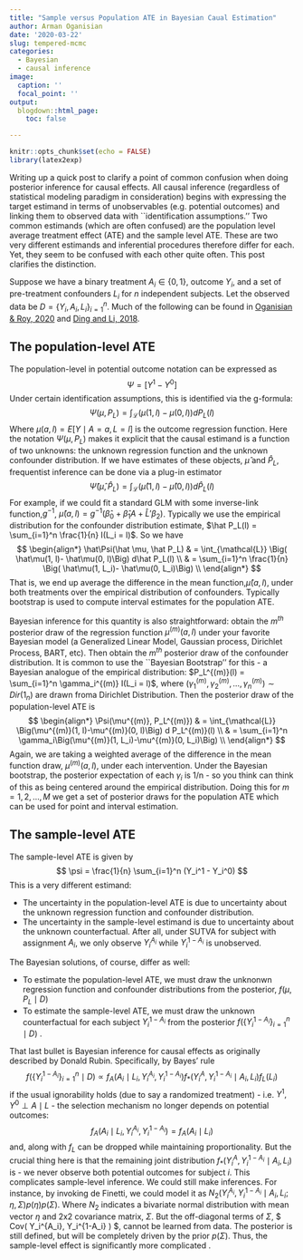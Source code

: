 ```yaml
---
title: "Sample versus Population ATE in Bayesian Caual Estimation"
author: Arman Oganisian
date: '2020-03-22'
slug: tempered-mcmc
categories:
  - Bayesian
  - causal inference
image:
  caption: ''
  focal_point: ''
output:
  blogdown::html_page:
    toc: false

---
```


```r
knitr::opts_chunk$set(echo = FALSE)
library(latex2exp)

```

Writing up a quick post to clarify a point of common confusion when doing posterior inference for causal effects. All causal inference (regardless of statistical modeling paradigm in consideration) begins with expressing the target estimand in terms of unobservables (e.g. potential outcomes) and linking them to observed data with ``identification assumptions.'' Two common estimands (which are often confused) are the population level average treatment effect (ATE) and the sample level ATE. These are two very different estimands and inferential procedures therefore differ for each. Yet, they seem to be confused with each other quite often. This post clarifies the distinction.

Suppose we have a binary treatment $A_i\in\{0,1\}$, outcome $Y_i$, and a set of pre-treatment confounders $L_i$ for $n$ independent subjects. Let the observed data be $D = \{Y_i, A_i, L_i \}_{i=1}^n$. Much of the following can be found in [Oganisian & Roy, 2020](https://onlinelibrary.wiley.com/doi/full/10.1002/sim.8761) and [Ding and Li, 2018](https://projecteuclid.org/journals/statistical-science/volume-33/issue-2/Causal-Inference-A-Missing-Data-Perspective/10.1214/18-STS645.full). 

## The population-level ATE

The population-level in potential outcome notation can be expressed as 
$$ \Psi = [Y^1 - Y^0] $$
Under certain identification assumptions, this is identified via the g-formula: 
$$ \Psi(\mu, P_L) = \int_{\mathcal{L}} \Big( \mu(1, l)- \mu(0, l)\Big) dP_L(l) $$
Where $\mu(a, l) = E[Y\mid A=a, L=l]$ is the outcome regression function. Here the notation $\Psi(\mu, P_L)$ makes it explicit that the causal estimand is a function of two unknowns: the unknown regression function and the unknown confounder distribution. If we have estimates of these objects, $\hat \mu$ and $\hat P_L$, frequentist inference can be done via a plug-in estimator
$$ \hat\Psi(\hat \mu, \hat P_L) = \int_{\mathcal{L}} \Big( \hat\mu(1, l)- \hat\mu(0, l)\Big) d\hat P_L(l) $$
For example, if we could fit a standard GLM with some inverse-link function,$g^{-1}$, $\hat\mu(a, l) = g^{-1}(\hat \beta_0 + \hat \beta_1 A + \hat L'\beta_2)$. Typically we use the empirical distribution for the confounder distribution estimate, $\hat P_L(l) =  \sum_{i=1}^n \frac{1}{n} I(L_i = l)$. So we have 
$$
\begin{align*}
\hat\Psi(\hat \mu, \hat P_L) & = \int_{\mathcal{L}} \Big( \hat\mu(1, l)- \hat\mu(0, l)\Big) d\hat P_L(l) \\
                              & = \sum_{i=1}^n \frac{1}{n} \Big( \hat\mu(1, L_i)- \hat\mu(0, L_i)\Big) \\
\end{align*}
$$
That is, we end up average the difference in the mean function,$\hat\mu(a, l)$, under both treatments over the empirical distribution of confounders. Typically bootstrap is used to compute interval estimates for the population ATE.

Bayesian inference for this quantity is also straightforward: obtain the $m^{th}$ posterior draw of the regression function $\mu^{(m)}(a,l)$ under your favorite Bayesian model (a Generalized Linear Model, Gaussian process, Dirichlet Process, BART, etc). Then obtain the $m^{th}$ posterior draw of the confounder distribution. It is common to use the ``Bayesian Bootstrap'' for this - a Bayesian analogue of the empirical distribution: $P_L^{(m)}(l) =  \sum_{i=1}^n \gamma_i^{(m)} I(L_i = l)$, where $(\gamma_1^{(m)}, \gamma_2^{(m)}, \dots, \gamma_n^{(m)}) \sim Dir(1_n)$ are drawn froma  Dirichlet Distribution. Then the posterior draw of the population-level ATE is
$$
\begin{align*}
\Psi(\mu^{(m)}, P_L^{(m)}) & = \int_{\mathcal{L}} \Big(\mu^{(m)}(1, l)-\mu^{(m)}(0, l)\Big) d P_L^{(m)}(l) \\
                           & = \sum_{i=1}^n \gamma_i\Big(\mu^{(m)}(1, L_i)-\mu^{(m)}(0, L_i)\Big) \\
\end{align*}
$$
Again, we are taking a weighted average of the difference in the mean function draw, $\mu^{(m)}(a, l)$, under each intervention. Under the Bayesian bootstrap, the posterior expectation of each $\gamma_i$ is 1/n - so you think can think of this as being centered around the empirical distribution. Doing this for $m=1,2,\dots, M$ we get a set of posterior draws for the population ATE which can be used for point and interval estimation.

## The sample-level ATE

The sample-level ATE is given by 
$$ \psi = \frac{1}{n} \sum_{i=1}^n (Y_i^1 - Y_i^0) $$
This is a very different estimand:


* The uncertainty in the population-level ATE is due to uncertainty about the unknown regression function and confounder distribution. 
* The uncertainty in the sample-level estimand is due to uncertainty about the unknown counterfactual. After all, under SUTVA for subject with assignment $A_i$, we only observe $Y_i^{A_i}$ while $Y_i^{1-A_i}$ is unobserved.

The Bayesian solutions, of course, differ as well:

* To estimate the population-level ATE, we must draw the unknonwn regression function and confounder distributions from the posterior, $f(\mu, P_L \mid D)$
* To estimate the sample-level ATE, we must draw the unknown counterfactual for each subject $Y_i^{1-A_i}$ from the posterior $f( \{ Y_i^{1-A_i} \}_{i=1}^n \mid D)$ .

That last bullet is Bayesian inference for causal effects as originally described by Donald Rubin. Specifically, by Bayes' rule 
$$ f( \{ Y_i^{1-A_i} \}_{i=1}^n \mid D) \propto f_A(A_i \mid L_i, Y_i^{A_i}, Y_i^{1-A_i} ) f_*(Y^A_i, Y_i^{1-A_i}\mid A_i, L_i) f_L(L_i) $$
if the usual ignorability holds (due to say a randomized treatment) - i.e. $Y^1, Y^0 \perp A \mid L$ - the selection mechanism no longer depends on potential outcomes: $$f_A(A_i \mid L_i, Y_i^{A_i}, Y_i^{1-A_i} ) = f_A(A_i \mid L_i )$$ 
and, along with $f_L$ can be dropped while maintaining proportionality. But the crucial thing here is that the remaining joint distribution $f_*(Y^A_i, Y_i^{1-A_i}\mid A_i, L_i)$ is \textit{not estimable from observed data} - we never observe both potential outcomes for subject $i$. This complicates sample-level inference. We could still make inferences. For instance, by invoking de Finetti, we could model it as $N_2(Y_i^{A_i}, Y_i^{1-A_i}\mid A_i, L_i; \eta, \Sigma ) p(\eta)p(\Sigma)$. Where $N_2$ indicates a bivariate normal distribution with mean vector $\eta$ and 2x2 covariance matrix, $\Sigma$. But the off-diagonal terms of $\Sigma$, $ Cov( Y_i^{A_i}, Y_i^{1-A_i} ) $, cannot be learned from data. The posterior is still defined, but will be completely driven by the prior $p(\Sigma)$. Thus, the sample-level effect is significantly more complicated .
